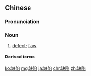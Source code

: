 ==Chinese==
{{zh-forms}}

===Pronunciation===
{{zh-pron
|m=quēxiàn
|c=kyut3 haam6,kyut3 ham6
|h=pfs=khiet-ham
|mn=khoat-hām
|ma=Zh-quexiàn.ogg
|cat=n
}}

===Noun===
{{zh-noun}}

# {{lb|zh|Advanced Mandarin}} [[defect]]; [[flaw]]

====Derived terms====
{{zh-der|先天缺陷}}

[[ko:缺陷]]
[[mg:缺陷]]
[[ja:缺陷]]
[[chr:缺陷]]
[[zh:缺陷]]